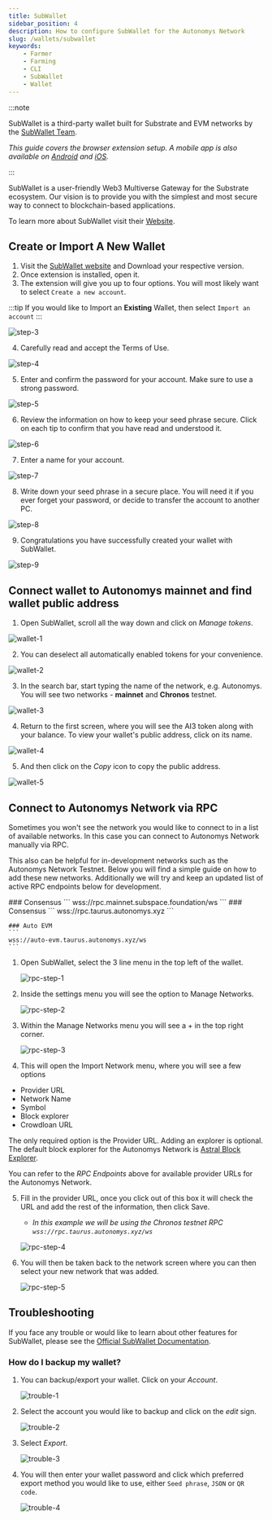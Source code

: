 ```yaml
---
title: SubWallet
sidebar_position: 4
description: How to configure SubWallet for the Autonomys Network
slug: /wallets/subwallet
keywords:
    - Farmer
    - Farming
    - CLI
    - SubWallet
    - Wallet
---
```



:::note

SubWallet is a third-party wallet built for Substrate and EVM networks by the [SubWallet Team](https://subwallet.app).

*This guide covers the browser extension setup. A mobile app is also available on [Android](https://play.google.com/store/apps/details?id=app.subwallet.mobile) and [iOS](https://testflight.apple.com/join/ZW3pUbWj).*

:::

SubWallet is a user-friendly Web3 Multiverse Gateway for the Substrate ecosystem. Our vision is to provide you with the simplest and most secure way to connect to blockchain-based applications. 

To learn more about SubWallet visit their [Website](https://subwallet.app).

## Create or Import A New Wallet

1. Visit the [SubWallet website](https://www.subwallet.app/download.html) and Download your respective version. 
2. Once extension is installed, open it.
3. The extension will give you up to four options. You will most likely want to select `Create a new account`.

:::tip
If you would like to Import an **Existing** Wallet, then select `Import an account`
:::

![step-3](/img/doc-imgs/subwallet/Subwallet-1.png)

4. Carefully read and accept the Terms of Use.

![step-4](/img/doc-imgs/subwallet/Subwallet-2.png)

5. Enter and confirm the password for your account. Make sure to use a strong password. 

![step-5](/img/doc-imgs/subwallet/Subwallet-3.png)

6. Review the information on how to keep your seed phrase secure. Click on each tip to confirm that you have read and understood it. 

![step-6](/img/doc-imgs/subwallet/Subwallet-4.png)

7. Enter a name for your account.

![step-7](/img/doc-imgs/subwallet/Subwallet-5.png)

8. Write down your seed phrase in a secure place. You will need it if you ever forget your password, or decide to transfer the account to another PC. 

![step-8](/img/doc-imgs/subwallet/Subwallet-6.png)

9. Congratulations you have successfully created your wallet with SubWallet.

![step-9](/img/doc-imgs/subwallet/Subwallet-7.png)

## Connect wallet to Autonomys mainnet and find wallet public address

1. Open SubWallet, scroll all the way down and click on *Manage tokens*.

![wallet-1](/img/doc-imgs/subwallet/Subwallet-8.png)

2. You can deselect all automatically enabled tokens for your convenience.

![wallet-2](/img/doc-imgs/subwallet/Subwallet-9.png)

3. In the search bar, start typing the name of the network, e.g. Autonomys.
You will see two networks - **mainnet** and **Chronos** testnet.

![wallet-3](/img/doc-imgs/subwallet/Subwallet-10.png)

4. Return to the first screen, where you will see the AI3 token along with your balance. To view your wallet's public address, click on its name.

![wallet-4](/img/doc-imgs/subwallet/Subwallet-11.png)

5. And then click on the *Copy* icon to copy the public address. 

![wallet-5](/img/doc-imgs/subwallet/Subwallet-12.png)


## Connect to Autonomys Network via RPC

Sometimes you won't see the network you would like to connect to in a list of available networks. In this case you can connect to Autonomys Network manually via RPC.

This also can be helpful for in-development networks such as the Autonomys Network Testnet. Below you will find a simple guide on how to add these new networks. Additionally we will try and keep an updated list of active RPC endpoints below for development.

<Tabs>
  <TabItem value="mainnet" label="Mainnet" default>
    ### Consensus
    ```
    wss://rpc.mainnet.subspace.foundation/ws
    ```
  </TabItem>
  
  <TabItem value="taurus" label="Chronos Testnet">
    ### Consensus
    ```
    wss://rpc.taurus.autonomys.xyz
    ```
    
    ### Auto EVM
    ```
    wss://auto-evm.taurus.autonomys.xyz/ws
    ```
  </TabItem>
</Tabs>


1. Open SubWallet, select the 3 line menu in the top left of the wallet.

    ![rpc-step-1](/img/doc-imgs/subwallet/rpc-1.png)

2. Inside the settings menu you will see the option to Manage Networks.

    ![rpc-step-2](/img/doc-imgs/subwallet/rpc-2.png)
    
3. Within the Manage Networks menu you will see a + in the top right corner.

    ![rpc-step-3](/img/doc-imgs/subwallet/rpc-3.png)

4. This will open the Import Network menu, where you will see a few options
- Provider URL
- Network Name
- Symbol
- Block explorer
- Crowdloan URL

The only required option is the Provider URL. Adding an explorer is optional. The default block explorer for the Autonomys Network is [Astral Block Explorer](https://astral.autonomys.xyz).

You can refer to the *RPC Endpoints* above for available provider URLs for the Autonomys Network.
    
5. Fill in the provider URL, once you click out of this box it will check the URL and add the rest of the information, then click Save. 
    - *In this example we will be using the Chronos testnet RPC `wss://rpc.taurus.autonomys.xyz/ws`*

    ![rpc-step-4](/img/doc-imgs/subwallet/rpc-4.png)

6. You will then be taken back to the network screen where you can then select your new network that was added.

    ![rpc-step-5](/img/doc-imgs/subwallet/rpc-5.png)

## Troubleshooting

If you face any trouble or would like to learn about other features for SubWallet, please see the [Official SubWallet Documentation](https://docs.subwallet.app/).


### How do I backup my wallet?

1. You can backup/export your wallet. Click on your *Account*.

    ![trouble-1](/img/doc-imgs/subwallet/Trouble-1.png)


2. Select the account you would like to backup and click on the *edit* sign.

    ![trouble-2](/img/doc-imgs/subwallet/Trouble-2.png)

3. Select *Export*.

    ![trouble-3](/img/doc-imgs/subwallet/Trouble-3.png)

4. You will then enter your wallet password and click which preferred export method you would like to use, either `Seed phrase`, `JSON` or `QR code`.

    ![trouble-4](/img/doc-imgs/subwallet/Trouble-4.png)

